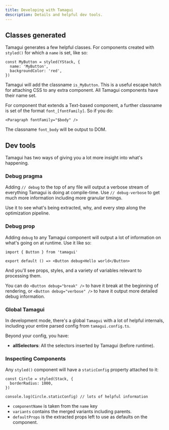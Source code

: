 ```yaml
---
title: Developing with Tamagui
description: Details and helpful dev tools.
---
```


## Classes generated

Tamagui generates a few helpful classes. For components created with `styled()` for which a `name` is set, like so:

```tsx
const MyButton = styled(YStack, {
  name: 'MyButton',
  backgroundColor: 'red',
})
```

Tamagui will add the classname `is_MyButton`. This is a useful escape hatch for attaching CSS to any extra component. All Tamagui components have their name set.

For component that extends a Text-based component, a further classname is set of the format `font_[fontFamily]`. So if you do:

```tsx
<Paragraph fontFamily="$body" />
```

The classname `font_body` will be output to DOM.

## Dev tools

Tamagui has two ways of giving you a lot more insight into what's happening.

### Debug pragma

Adding `// debug` to the top of any file will output a verbose stream of everything Tamagui is doing at compile-time. Use `// debug-verbose` to get much more information including more granular timings.

Use it to see what's being extracted, why, and every step along the optimization pipeline.

### Debug prop

Adding `debug` to any Tamagui component will output a lot of information on what's going on at runtime. Use it like so:

```tsx
import { Button } from 'tamagui'

export default () => <Button debug>Hello world</Button>
```

And you'll see props, styles, and a variety of variables relevant to processing them.

You can do `<Button debug="break" />` to have it break at the beginning of rendering, or `<Button debug="verbose" />` to have it output more detailed debug information.

### Global Tamagui

In development mode, there's a global `Tamagui` with a lot of helpful internals, including your entire parsed config from `tamagui.config.ts`.

Beyond your config, you have:

- **allSelectors**: All the selectors inserted by Tamagui (before runtime).

### Inspecting Components

Any `styled()` component will have a `staticConfig` property attached to it:

```tsx
const Circle = styled(Stack, {
  borderRadius: 1000,
})

console.log(Circle.staticConfig) // lots of helpful information
```

- `componentName` is taken from the `name` key
- `variants` contains the merged variants including parents.
- `defaultProps` is the extracted props left to use as defaults on the component.

